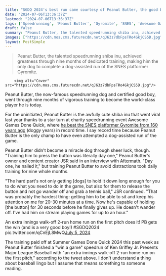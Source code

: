 ```yaml
---
title: "SGDQ 2024's best run came courtesy of Peanut Butter, the good boy who spent nine months in training to become a world-class speedrunner"
date: "2024-07-06T13:36:37Z"
lastmod: "2024-07-06T13:36:37Z"
tags: ['Speedrunning', 'Peanut Butter', 'Gyromite', 'SNES', 'Awesome Games Done Quick', 'Ken Griffey Jr. Presents Major League Baseball']
draft: false
summary: "Peanut Butter, the talented speedrunning shiba inu, achieved greatness through nine months of dedicated training, making him the only dog to complete a dog-assisted run of the SNES platformer Gyromite."
images: ["https://cdn.mos.cms.futurecdn.net/qJ63z7dbFpsTRo4GkjCS5D.jpg"]
layout: PostSimple
---
```

> Peanut Butter, the talented speedrunning shiba inu, achieved greatness through nine months of dedicated training, making him the only dog to complete a dog-assisted run of the SNES platformer Gyromite.


        <img alt="Cover" src="https://cdn.mos.cms.futurecdn.net/qJ63z7dbFpsTRo4GkjCS5D.jpg"/>
        
Peanut Butter, the now-famous speedrunning dog and certified good boy, went through nine months of vigorous training to become the world-class player he is today.

For the uninitiated, Peanut Butter is the awfully cute shiba inu that went viral last year thanks to a star turn at charity speedrunning event Awesome Games Done Quick, where [he beat the SNES platformer Gyromite from 160 years ago](https://www.gamesradar.com/the-highlight-of-agdq-2024-is-a-pacey-pooch-called-peanut-butter-whos-competing-to-beat-a-classic-nintendo-platformer-from-160-dog-years-ago/) (doggy years) in record time. I say record time because Peanut Butter is the only champ to have even attempted a dog-assisted run of the game. 

Peanut Butter didn't become a miracle dog through sheer luck, though. "Training him to press the button was literally day one," Peanut Butter's owner and content creator JSR said in an interview with [Aftermath](https://aftermath.site/speedrunning-dog-interview-peanut-butter-agdq). "Day one, he nailed it," but training Peanut Butter to avoid distractions took daily training for nine whole months.

"The hard part's not only getting [dogs] to hold it down long enough for you to do what you need to do in the game, but also for them to release the button and not go wander off and grab a tennis ball," JSR continued. "That was probably the hardest thing: getting him to be able to sit and keep his attention on me for 20-30 minutes at a time. Now he's capable of holding [the button] for 30 seconds before he finally gives up. He doesn't wander off. I've had him on stream playing games for up to an hour."

An extra innings walk-off 2-run home run on the first pitch does it! PB gets the win (and is a very good boy!) #SGDQ2024 pic.twitter.com/qCnEjL8MwQ[July 5, 2024](https://twitter.com/GamesDoneQuick/status/1809038322292982234)

The training paid off at Summer Games Done Quick 2024 this past week as Peanut Butter finished a "win a game" speedrun of Ken Griffey Jr. Presents Major League Baseball with "an extra innings walk-off 2-run home run on the first pitch," according to the tweet above. I don't understand a thing about baseball lingo but I assume that means something to someone reading.
        